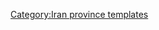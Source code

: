 {{Navbox
|name    = West Azerbaijan Province
|title   = [[File:Flag of Iran.svg|30px]] [[西亞塞拜然省]]
|state      = {{{state|autocollapse}}}
|listclass = hlist
|image   =[[Image:West Azerbaijan in Iran.svg|150px]]

|above  = {{tsl|en|List of cities, towns and villages in West Azerbaijan Province||List of cities, towns and villages in West Azerbaijan Province}}

|group1  = Capital
|list1   =
* [[乌尔米耶]] 

|group2  = [[县 (伊朗)]]  and [[伊朗城市列表]]
|list2=
* {{tsl|en|Bukan County||Bukan County}}
** [[布坎]]
** {{tsl|en|Simmineh||Simmineh}}
* {{tsl|en|Chaldoran County||Chaldoran County}}
** {{tsl|en|Siah Cheshmeh||Siah Cheshmeh}}
** {{tsl|en|Avajiq||Avajiq}}
* {{tsl|en|Chaypareh County||Chaypareh County}}
** [[加雷齊亞丁]]
* {{tsl|en|Khoy County||Khoy County}}
** [[霍伊]]
** {{tsl|en|Firuraq||Firuraq}}
** {{tsl|en|Ivughli||Ivughli}}
* {{tsl|en|Mahabad County||Mahabad County}}
** [[马哈巴德]]
* {{tsl|en|Maku County||Maku County}}
** [[馬庫 (伊朗)]]
** [[巴塞甘]]
* {{tsl|en|Miandoab County||Miandoab County}}
** [[米揚道阿卜]]
** {{tsl|en|Baruq||Baruq}}
** {{tsl|en|Chahar Borj||Chahar Borj}}
* {{tsl|en|Naqadeh County||Naqadeh County}} 
** [[納加代]]
** {{tsl|en|Mohammadyar||Mohammadyar}}
* {{tsl|en|Oshnavieh County||Oshnavieh County}}
** [[奧什諾維耶]]
** {{tsl|en|Nalus||Nalus}}
* {{tsl|en|Piranshahr County||Piranshahr County}}
** [[皮兰沙赫尔]]
** {{tsl|en|Gerd Kashaneh||Gerd Kashaneh}}
* {{tsl|en|Poldasht County||Poldasht County}}
** {{tsl|en|Poldasht||Poldasht}}
* {{tsl|en|Salmas County||Salmas County}}
** [[沙赫普爾]]
** {{tsl|en|Tazeh Shahr||Tazeh Shahr}}
* {{tsl|en|Sardasht County||Sardasht County}}
** [[薩爾達什特 (西阿塞拜疆省)]]
** {{tsl|en|Mirabad, West Azerbaijan||Mirabad}}
** {{tsl|en|Rabat, Iran||Rabat}}
* {{tsl|en|Shahin Dezh County||Shahin Dezh County}}
** [[薩因代日]]
** {{tsl|en|Keshavarz, Iran||Keshavarz}}
** [[馬赫穆達巴德 (西阿塞拜疆省)]]
* {{tsl|en|Showt County||Showt County}}
** {{tsl|en|Showt||Showt}}
* {{tsl|en|Takab County||Takab County}}
** [[塔卡卜]]
* {{tsl|en|Urmia County||Urmia County}}
** [[乌尔米耶]]
** {{tsl|en|Nushin||Nushin}}
** {{tsl|en|Qushchi||Qushchi}}
** {{tsl|en|Serow, Iran||Serow}}
** {{tsl|en|Silvaneh||Silvaneh}}

|group3 = Tourism
|list3  =
* {{tsl|en|Ghotour||Ghoutour Bridge}}
* {{tsl|en|Teppe Hasanlu||Teppe Hasanlu}}
* {{tsl|en|Takht-e Soleymān||Takht-e Soleymān}}
* [[爾米亞湖]]
* {{tsl|en|Bastam Citadel||Bastam Citadel}}
* {{tsl|en|Zarrineh River||Zarrineh River}}
* {{tsl|en|St. Thaddeus Monastery||St. Thaddeus Monastery}}
* {{tsl|en|Jameh Mosque of Urmia||Jameh Mosque of Urmia}}
* {{tsl|en|Baqcheh Jooq Palace||Baghchejogh museum and palace}}
* {{tsl|en|Segonbad||Segonbad}}

|group4=Places
|list4={{tsl|en|List of cities, towns and villages in West Azerbaijan Province||List of cities, towns and villages in West Azerbaijan Province}}

}}<noinclude>
{{collapsible option}}
[[Category:Iran province templates]]
</noinclude>